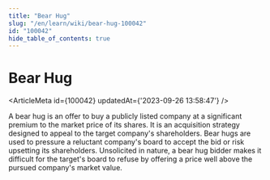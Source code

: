 ```yaml
---
title: "Bear Hug"
slug: "/en/learn/wiki/bear-hug-100042"
id: "100042"
hide_table_of_contents: true
---
```



# Bear Hug

<ArticleMeta id={100042} updatedAt={'2023-09-26 13:58:47'} />
<div className='border-solid border-b border-t-0 my-4 border-[var(--ifm-color-gray-300)]' />

A bear hug is an offer to buy a publicly listed company at a significant premium to the market price of its shares. It is an acquisition strategy designed to appeal to the target company's shareholders. Bear hugs are used to pressure a reluctant company's board to accept the bid or risk upsetting its shareholders. Unsolicited in nature, a bear hug bidder makes it difficult for the target's board to refuse by offering a price well above the pursued company's market value.

